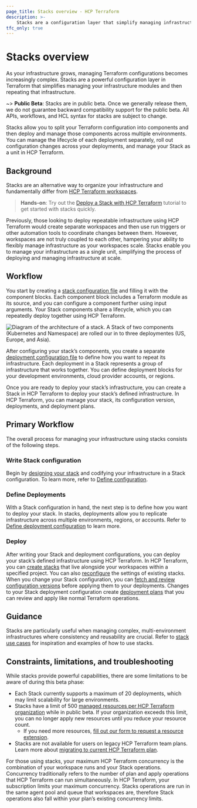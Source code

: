 ```yaml
---
page_title: Stacks overview - HCP Terraform
description: >-
    Stacks are a configuration layer that simplify managing infrastructure modules. Learn how stacks help you provision and coordinate your infrastructure lifecycle at scale.  
tfc_only: true
---
```


# Stacks overview

As your infrastructure grows, managing Terraform configurations becomes increasingly complex. Stacks are a powerful configuration layer in Terraform that simplifies managing your infrastructure modules and then repeating that infrastructure.

~> **Public Beta**: Stacks are in public beta. Once we generally release them, we do not guarantee backward compatibility support for the public beta. All APIs, workflows, and HCL syntax for stacks are subject to change.

Stacks allow you to split your Terraform configuration into components and then deploy and manage those components across multiple environments. You can manage the lifecycle of each deployment separately, roll out configuration changes across your deployments, and manage your Stack as a unit in HCP Terraform.

## Background

Stacks are an alternative way to organize your infrastructure and fundamentally differ from [HCP Terraform workspaces](/terraform/cloud-docs/workspaces). 

> **Hands-on**: Try out the [Deploy a Stack with HCP Terraform](/terraform/tutorials/cloud/stacks-deploy) tutorial to get started with stacks quickly.

Previously, those looking to deploy repeatable infrastructure using HCP Terraform would create separate workspaces and then use run triggers or other automation tools to coordinate changes between them. However, workspaces are not truly coupled to each other, hampering your ability to flexibly manage infrastructure as your workspaces scale. Stacks enable you to manage your infrastructure as a single unit, simplifying the process of deploying and managing infrastructure at scale.

## Workflow
You start by creating a [stack configuration file](/terraform/language/stacks/reference/tfstack) and filling it with the component blocks. Each component block includes a Terraform module as its source, and you can configure a component further using input arguments. Your Stack components share a lifecycle, which you can repeatedly deploy together using HCP Terraform.

![Diagram of the architecture of a stack. A Stack of two components (Kubernetes and Namespace) are rolled our in to three deploymentes (US, Europe, and Asia). ](/img/docs/stacks-example.png)

After configuring your stack’s components, you create a separate [deployment configuration file](/terraform/language/stacks/reference/tfdeploy) to define how you want to repeat its infrastructure. Each deployment in a Stack represents a group of infrastructure that works together. You can define deployment blocks for your development environments, cloud provider accounts, or regions.

Once you are ready to deploy your stack’s infrastructure, you can create a Stack in HCP Terraform to deploy your stack’s defined infrastructure. In HCP Terraform, you can manage your stack, its configuration version, deployments, and deployment plans.

## Primary Workflow
The overall process for managing your infrastructure using stacks consists of the following steps.
### Write Stack configuration 
Begin by [designing your stack](/terraform/language/stacks/design) and codifying your infrastructure in a Stack configuration. To learn more, refer to [Define configuration](/terraform/language/stacks/create/config).

### Define Deployments
With a Stack configuration in hand, the next step is to define how you want to deploy your stack. In stacks, deployments allow you to replicate infrastructure across multiple environments, regions, or accounts. Refer to [Define deployment configuration](/terraform/language/stacks/deploy/config) to learn more.

### Deploy
After writing your Stack and deployment configurations, you can deploy your stack’s defined infrastructure using HCP Terraform. In HCP Terraform, you can [create stacks](/terraform/cloud-docs/stacks/create) that live alongside your workspaces within a specified project. You can also [reconfigure](/terraform/cloud-docs/stacks/configure) the settings of existing stacks.
When you change your Stack configuration, you can [fetch and review configuration versions](/terraform/cloud-docs/stacks/deploy/configuration-versions) before applying them to your deployments. Changes to your Stack deployment configuration create [deployment plans](/terraform/cloud-docs/stacks/deploy/plans) that you can review and apply like normal Terraform operations.

## Guidance
Stacks are particularly useful when managing complex, multi-environment infrastructures where consistency and reusability are crucial. Refer to [stack use cases](/terraform/language/stacks/use-cases) for inspiration and examples of how to use stacks.

## Constraints, limitations, and troubleshooting
While stacks provide powerful capabilities, there are some limitations to be aware of during this beta phase:

* Each Stack currently supports a maximum of 20 deployments, which may limit scalability for large environments.
* Stacks have a limit of 500 [managed resources per HCP Terraform organization](/terraform/cloud-docs/overview/estimate-hcp-terraform-cost#what-is-a-managed-resource) while in public beta. If your organization exceeds this limit, you can no longer apply new resources until you reduce your resource count.
  * If you need more resources, [fill out our form to request a resource extension](https://forms.gle/uGhn5CL1krf5T93m9).
* Stacks are not available for users on legacy HCP Terraform team plans. Learn more about [migrating to current HCP Terraform plan](/terraform/cloud-docs/overview/migrate-teams-standard).

For those using stacks, your maximum HCP Terraform concurrency is the combination of your workspace runs and your Stack operations. Concurrency traditionally refers to the number of plan and apply operations that HCP Terraform can run simultaneously. In HCP Terraform, your subscription limits your maximum concurrency. Stacks operations are run in the same agent pool and queue that workspaces are, therefore Stack operations also fall within your plan’s existing concurrency limits.
